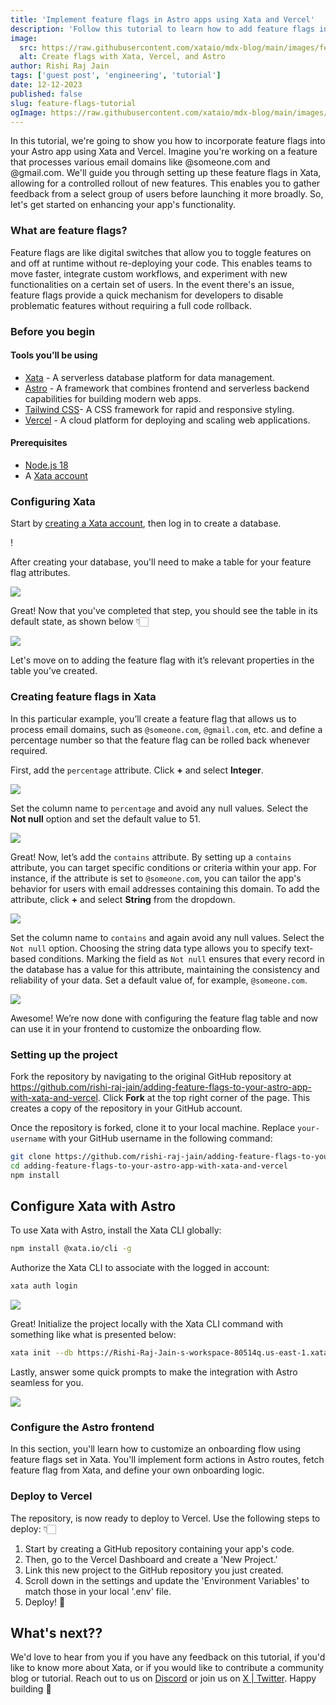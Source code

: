 ```yaml
---
title: 'Implement feature flags in Astro apps using Xata and Vercel'
description: 'Follow this tutorial to learn how to add feature flags in your Astro apps with Xata and Vercel.'
image:
  src: https://raw.githubusercontent.com/xataio/mdx-blog/main/images/feature-flags-astro.png
  alt: Create flags with Xata, Vercel, and Astro
author: Rishi Raj Jain
tags: ['guest post', 'engineering', 'tutorial']
date: 12-12-2023
published: false
slug: feature-flags-tutorial
ogImage: https://raw.githubusercontent.com/xataio/mdx-blog/main/images/feature-flags-astro.png
---
```


In this tutorial, we're going to show you how to incorporate feature flags into your Astro app using Xata and Vercel. Imagine you're working on a feature that processes various email domains like @someone.com and @gmail.com. We'll guide you through setting up these feature flags in Xata, allowing for a controlled rollout of new features. This enables you to gather feedback from a select group of users before launching it more broadly. So, let's get started on enhancing your app's functionality.

### What are feature flags?

Feature flags are like digital switches that allow you to toggle features on and off at runtime without re-deploying your code. This enables teams to move faster, integrate custom workflows, and experiment with new functionalities on a certain set of users. In the event there's an issue, feature flags provide a quick mechanism for developers to disable problematic features without requiring a full code rollback.

### Before you begin

#### Tools you’ll be using

- [Xata](https://xata.io) - A serverless database platform for data management.
- [Astro](https://astro.build) - A framework that combines frontend and serverless backend capabilities for building modern web apps.
- [Tailwind CSS](https://tailwindcss.com/)- A CSS framework for rapid and responsive styling.
- [Vercel](https://vercel.com/) - A cloud platform for deploying and scaling web applications.

#### Prerequisites

- [Node.js 18](https://nodejs.org/en/blog/announcements/v18-release-announce)
- A [Xata account](https://app.xata.io/signin)

### Configuring Xata

Start by [creating a Xata account](https://app.xata.io/signin), then log in to create a database.

! [](/images/feature-flags/signin_window.png)

After creating your database, you'll need to make a table for your feature flag attributes.

![](/images/feature-flags/create_database.png)

Great! Now that you've completed that step, you should see the table in its default state, as shown below 👇🏻

![](/images/feature-flags/table_created.png)

Let's move on to adding the feature flag with it’s relevant properties in the table you’ve created.

### Creating feature flags in Xata

In this particular example, you’ll create a feature flag that allows us to process email domains, such as `@someone.com`, `@gmail.com`, etc. and define a percentage number so that the feature flag can be rolled back whenever required.

First, add the `percentage` attribute. Click **+** and select **Integer**.

![](/images/feature-flags/create_feature_flags_1.png)

Set the column name to `percentage` and avoid any null values. Select the **Not null** option and set the default value to 51.

![](/images/feature-flags/create_features_flag_2.png)

Great! Now, let’s add the `contains` attribute. By setting up a `contains` attribute, you can target specific conditions or criteria within your app. For instance, if the attribute is set to `@someone.com`, you can tailor the app's behavior for users with email addresses containing this domain. To add the attribute, click **+** and select **String** from the dropdown.

![](/images/feature-flags/create_features_flag_3.png)

Set the column name to `contains` and again avoid any null values. Select the `Not null` option. Choosing the string data type allows you to specify text-based conditions. Marking the field as `Not null` ensures that every record in the database has a value for this attribute, maintaining the consistency and reliability of your data. Set a default value of, for example, `@someone.com`.

![](/images/feature-flags/create_features_flag_4.png)

Awesome! We’re now done with configuring the feature flag table and now can use it in your frontend to customize the onboarding flow.

### Setting up the project

Fork the repository by navigating to the original GitHub repository at https://github.com/rishi-raj-jain/adding-feature-flags-to-your-astro-app-with-xata-and-vercel.
Click **Fork** at the top right corner of the page. This creates a copy of the repository in your GitHub account.

Once the repository is forked, clone it to your local machine. Replace `your-username` with your GitHub username in the following command:

```sh
git clone https://github.com/rishi-raj-jain/adding-feature-flags-to-your-astro-app-with-xata-and-vercel
cd adding-feature-flags-to-your-astro-app-with-xata-and-vercel
npm install
```

## Configure Xata with Astro

To use Xata with Astro, install the Xata CLI globally:

```bash
npm install @xata.io/cli -g
```

Authorize the Xata CLI to associate with the logged in account:

```bash
xata auth login
```

![](/images/feature-flags/add_API_key.png)

Great! Initialize the project locally with the Xata CLI command with something like what is presented below:

```bash
xata init --db https://Rishi-Raj-Jain-s-workspace-80514q.us-east-1.xata.sh/db/feature-flags-with-astro
```

Lastly, answer some quick prompts to make the integration with Astro seamless for you.

![](/images/feature-flags/features_terminal.png)

### Configure the Astro frontend

In this section, you'll learn how to customize an onboarding flow using feature flags set in Xata. You'll implement form actions in Astro routes, fetch feature flag from Xata, and define your own onboarding logic.

### Deploy to Vercel

The repository, is now ready to deploy to Vercel. Use the following steps to deploy: 👇🏻

1. Start by creating a GitHub repository containing your app's code.
1. Then, go to the Vercel Dashboard and create a 'New Project.'
1. Link this new project to the GitHub repository you just created.
1. Scroll down in the settings and update the 'Environment Variables' to match those in your local '.env' file.
1. Deploy! 🚀

## What's next??

We'd love to hear from you if you have any feedback on this tutorial, if you'd like to know more about Xata, or if you would like to contribute a community blog or tutorial.
Reach out to us on [Discord](/discord) or join us on [X | Twitter](https://twitter.com/xata). Happy building 🦋
